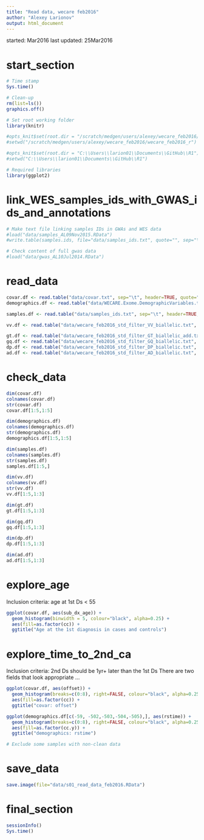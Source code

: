 ```yaml
---
title: "Read data, wecare feb2016"
author: "Alexey Larionov"
output: html_document
---
```


started: Mar2016
last updated: 25Mar2016

# start_section

```r

# Time stamp
Sys.time()

# Clean-up
rm(list=ls())
graphics.off()

# Set root working folder
library(knitr)

#opts_knit$set(root.dir = "/scratch/medgen/users/alexey/wecare_feb2016/wecare_feb2016_r")
#setwd("/scratch/medgen/users/alexey/wecare_feb2016/wecare_feb2016_r")

#opts_knit$set(root.dir = "C:\\Users\\larion01\\Documents\\GitHub\\R1")
#setwd("C:\\Users\\larion01\\Documents\\GitHub\\R1")

# Required libraries
library(ggplot2)

```

# link_WES_samples_ids_with_GWAS_ids_and_annotations

```r

# Make text file linking samples IDs in GWAs and WES data
#load("data/samples_AL09Nov2015.RData")
#write.table(samples.ids, file="data/samples_ids.txt", quote="", sep="\t")

# Check content of full gwas data
#load("data/gwas_AL10Jul2014.RData")

```

# read_data

```r

covar.df <- read.table("data/covar.txt", sep="\t", header=TRUE, quote="")
demographics.df <- read.table("data/WECARE.Exome.DemographicVariables.txt", sep="\t", header=TRUE, quote="")

samples.df <- read.table("data/samples_ids.txt", sep="\t", header=TRUE, quote="")

vv.df <- read.table("data/wecare_feb2016_std_filter_VV_biallelic.txt", header=TRUE, row.names=1, sep="\t", quote="")

gt.df <- read.table("data/wecare_feb2016_std_filter_GT_biallelic_add.txt", header=TRUE, row.names=1, sep="\t", quote="")
gq.df <- read.table("data/wecare_feb2016_std_filter_GQ_biallelic.txt", header=TRUE, row.names=1, sep="\t", quote="")
dp.df <- read.table("data/wecare_feb2016_std_filter_DP_biallelic.txt", header=TRUE, row.names=1, sep="\t", quote="")
ad.df <- read.table("data/wecare_feb2016_std_filter_AD_biallelic.txt", header=TRUE, row.names=1, sep="\t", quote="")

```

# check_data

```r

dim(covar.df)
colnames(covar.df)
str(covar.df)
covar.df[1:5,1:5]

dim(demographics.df)
colnames(demographics.df)
str(demographics.df)
demographics.df[1:5,1:5]

dim(samples.df)
colnames(samples.df)
str(samples.df)
samples.df[1:5,]

dim(vv.df)
colnames(vv.df)
str(vv.df)
vv.df[1:5,1:3]

dim(gt.df)
gt.df[1:5,1:3]

dim(gq.df)
gq.df[1:5,1:3]

dim(dp.df)
dp.df[1:5,1:3]

dim(ad.df)
ad.df[1:5,1:3]

```

# explore_age
Inclusion criteria: age at 1st Ds < 55

```r

ggplot(covar.df, aes(sub_dx_age)) +
  geom_histogram(binwidth = 5, colour="black", alpha=0.25) + 
  aes(fill=as.factor(cc)) +
  ggtitle("Age at the 1st diagnosis in cases and controls")

```

# explore_time_to_2nd_ca
Inclusion criteria: 2nd Ds should be 1yr+ later than the 1st Ds
There are two fields that look appropriate ...

```r

ggplot(covar.df, aes(offset)) +
  geom_histogram(breaks=c(0:8), right=FALSE, colour="black", alpha=0.25) + 
  aes(fill=as.factor(cc)) +
  ggtitle("covar: offset")

ggplot(demographics.df[c(-59, -502,-503,-504,-505),], aes(rstime)) +
  geom_histogram(breaks=c(0:8), right=FALSE, colour="black", alpha=0.25) + 
  aes(fill=as.factor(cc.y)) +
  ggtitle("demographics: rstime")

# Exclude some samples with non-clean data

```

# save_data

```r

save.image(file="data/s01_read_data_feb2016.RData")

```

# final_section

```r

sessionInfo()
Sys.time()

```
